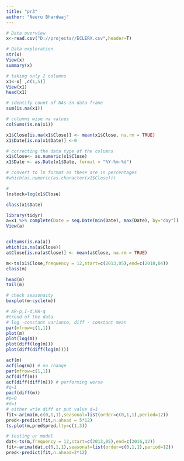 ```yaml
---
title: "pr3"
author: "Neeru Bhardwaj"
---
```


```r
# Data overview
x<-read.csv("D://projects//ECLERX.csv",header=T)
```


```r
# Data exploration 
str(x)
View(x)
summary(x)
```



```r
# taking only 2 columns
x1<-x[ ,c(1,5)]
View(x1)
head(x1)
```




```r

# identify count of NAs in data frame
sum(is.na(x1))

# columns wise na values
colSums(is.na(x1))
```


```r
x1$Close[is.na(x1$Close)] <- mean(x1$Close, na.rm = TRUE)
x1$Date[is.na(x1$Date)] <-0
```


```r
# correcting the data type of the columns
x1$Close<- as.numeric(x1$Close)
x1$Date <- as.Date(x1$Date, format = "%Y-%m-%d")
```



```r
# convert to ln format as these are in percentages
#which(as.numeric(as.character(x1$Close)))
```

```r
# 
lnstock=log(x1$Close)
```



```r
class(x1$Date)
```



```r
library(tidyr)
a=x1 %>% complete(Date = seq.Date(min(Date), max(Date), by="day"))
View(a)


colSums(is.na(a))
which(is.na(a$Close))
a$Close[is.na(a$Close)] <- mean(a$Close, na.rm = TRUE)
```



```r
m<-ts(x1$Close,frequency = 12,start=c(2013,05),end=c(2018,04))
class(m)

head(m)
tail(m)
```



```r
# check seasonaity
boxplot(m~cycle(m))
```



```r
# AR-p,I-d,MA-q
#trend of the data 
# log -constant variance, diff - constant mean 
par(mfrow=c(1,1))
plot(m)
plot(log(m))
plot(diff(log(m)))
plot(diff(diff(log(m))))

acf(m)
acf(log(m)) # no change
par(mfrow=c(1,1))
acf(diff(m))
acf(diff(diff(m))) # performing worse
#q=1
pacf(diff(m))
#p=0
#d=1
# either wrie diff or put value d=1
fit<-arima(m,c(0,1,1),seasonal=list(order=c(0,1,1),period=12))
pred<-predict(fit,n.ahead = 5*12)
ts.plot(m,pred$pred,lty=c(1,3))
```


```r
# testing ur model 
dat<-ts(m,frequency = 12,start=c(2013,05),end=c(2016,12))
fit<-arima(dat,c(0,1,1),seasonal=list(order=c(0,1,1),period=12))
pred<-predict(fit,n.ahead=2*12)  

```


